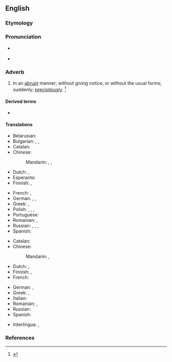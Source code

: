 ==English==

===Etymology===
{{suffix|en|abrupt|ly}}

===Pronunciation===
* {{a|US}} {{IPA|/əˈbɹʌp.li/|/ə.ˈbɹʌpt.li/|lang=en}}
* {{audio|en-us-abruptly.ogg|Audio (US)|lang=en}}

===Adverb===
{{en-adv}}

# In an [[abrupt]] manner; without giving notice, or without the usual forms; suddenly; [[precipitously]]. {{defdate|First attested in the late 16<sup>th</sup> century.}}<ref>{{R:SOED5|page=8}}</ref>

====Derived terms====
* {{l|en|abruptly-pinnate}}

====Translations====
{{trans-top|in an abrupt manner}}
* Belarusian: {{t|be|ра́птам|sc=Cyrl}}
* Bulgarian: {{t+|bg|рязко}}, {{t+|bg|внезапно}}, {{t+|bg|безцеремонно}}
* Catalan: {{t+|ca|abruptament}}
* Chinese:
*: Mandarin: {{t+|cmn|突然|alt=突然地|tr=tūrán de}}, {{t+|cmn|意外|alt=意外地|tr=yìwài de}}, {{t+|cmn|唐突|alt=唐突地|tr=tángtū de}}
* Dutch: {{t+|nl|abrupt}}, {{t+|nl|bruusk}}
* Esperanto: {{t+|eo|abrupte}}
* Finnish: {{t+|fi|äkillisesti}}, {{t+|fi|yhtäkkiä}}
{{trans-mid}}
* French: {{t+|fr|abruptement}}, {{t+|fr|tout d'un coup}}
* German: {{t+|de|abrupt}}, {{t+|de|plötzlich}}, {{t+|de|unerwartet}}
* Greek: {{t|el|αποτόμα|sc=Grek}}, {{t+|el|αιφνιδίως|sc=Grek}}
* Polish: {{t+|pl|nagle}}, {{t+|pl|raptem}}, {{t+|pl|bezceremonialnie}}, {{t|pl|improwizując}}
* Portuguese: {{t+|pt|abruptamente}}
* Romanian: {{t+|ro|abrupt}}, {{t+|ro|deodată}}
* Russian: {{t+|ru|внеза́пно}}, {{t+|ru|неожи́данно}}, {{t+|ru|ре́зко}}, {{t+|ru|бесцеремо́нно}} {{qualifier|brusquely}}
* Spanish: {{t+|es|abruptamente}}
{{trans-bottom}}

{{trans-top|precipitously}}
* Catalan: {{t+|ca|precipitadament}}
* Chinese:
*: Mandarin: {{t+|cmn|陡然|alt=陡然地|tr=dǒurán de}}, {{t+|cmn|出乎意料|alt=出乎意料地|tr=chūhūyìliào de}}
* Dutch: {{t+|nl|plots}}, {{t+|nl|plotseling}}
* Finnish: {{t+|fi|äkkijyrkkä|alt=äkkijyrkästi}}, {{t+|fi|äkillinen|alt=äkillisesti}}
* French: {{t+|fr|précipitamment}}
{{trans-mid}}
* German: {{t+|de|abgerissen}}, {{t+|de|abschüssig}}
* Greek: {{t+|el|εσπευσμένως|sc=Grek}}, {{t+|el|αιφνιδίως|sc=Grek}}
* Italian: {{t+|it|improvvisamente}}
* Romanian: {{t+|ro|precipitat}}, {{t+|ro|brusc}}
* Russian: {{t+|ru|отры́висто}}
* Spanish: {{t+|es|precipitadamente}}
{{trans-bottom}}

{{checktrans-top}}
* Interlingua: {{t-check|ia|abruptemente}}, {{t-check|ia|precipitatemente}}
{{trans-mid}}
{{trans-bottom}}

===References===
<references/>